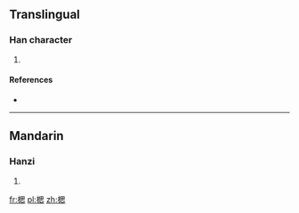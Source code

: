 ==Translingual==

===Han character===
{{Han char|rn=75|rad=木|as=09|sn=13|four=46930|canj=DWP}}

# {{defn|Han|sort=木09}}

====References====
* {{Han ref|kx=0539.070|dkj=15125|hdz=21250.020|uh=6952|ud=26962|bh=DDF1|bd=56817}}

----

==Mandarin==

===Hanzi===
{{cmn-hanzi|pin=[[sī]] ([[si1]]), [[xiē]] ([[xie1]])|wg=ssu<sup>1</sup>, hsieh<sup>1</sup>}}

# {{defn|lang=cmn|sort=木09}}

[[fr:楒]]
[[pl:楒]]
[[zh:楒]]